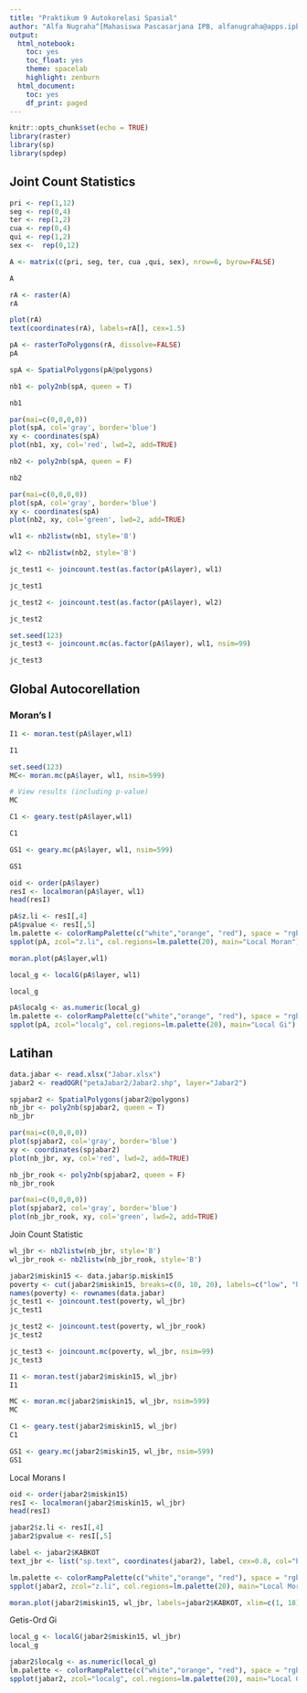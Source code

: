 ```yaml
---
title: "Praktikum 9 Autokorelasi Spasial"
author: "Alfa Nugraha^[Mahasiswa Pascasarjana IPB, alfanugraha@apps.ipb.ac.id]"
output:
  html_notebook:
    toc: yes
    toc_float: yes
    theme: spacelab
    highlight: zenburn
  html_document:
    toc: yes
    df_print: paged
---
```


```r
knitr::opts_chunk$set(echo = TRUE)
library(raster)
library(sp)
library(spdep)
```


## Joint Count Statistics 

```r
pri <- rep(1,12)
seg <- rep(0,4)
ter <- rep(1,2)
cua <- rep(0,4)
qui <- rep(1,2)
sex <-  rep(0,12)

A <- matrix(c(pri, seg, ter, cua ,qui, sex), nrow=6, byrow=FALSE)

A
```

```r
rA <- raster(A)
rA
```

```r
plot(rA)
text(coordinates(rA), labels=rA[], cex=1.5)
```

```r
pA <- rasterToPolygons(rA, dissolve=FALSE)
pA
```


```r
spA <- SpatialPolygons(pA@polygons)

nb1 <- poly2nb(spA, queen = T)

nb1
```

```r
par(mai=c(0,0,0,0))
plot(spA, col='gray', border='blue')
xy <- coordinates(spA)
plot(nb1, xy, col='red', lwd=2, add=TRUE)
```

```r
nb2 <- poly2nb(spA, queen = F)

nb2
```

```r
par(mai=c(0,0,0,0))
plot(spA, col='gray', border='blue')
xy <- coordinates(spA)
plot(nb2, xy, col='green', lwd=2, add=TRUE)
```

```r
wl1 <- nb2listw(nb1, style='B')

wl2 <- nb2listw(nb2, style='B')

jc_test1 <- joincount.test(as.factor(pA$layer), wl1)

jc_test1
```


```r
jc_test2 <- joincount.test(as.factor(pA$layer), wl2)

jc_test2
```

```r
set.seed(123)
jc_test3 <- joincount.mc(as.factor(pA$layer), wl1, nsim=99)

jc_test3
```

## Global Autocorellation

### Moran's I

```r
I1 <- moran.test(pA$layer,wl1)

I1
```

```r
set.seed(123)
MC<- moran.mc(pA$layer, wl1, nsim=599)

# View results (including p-value)
MC
```

```r
C1 <- geary.test(pA$layer,wl1)

C1
```


```r
GS1 <- geary.mc(pA$layer, wl1, nsim=599)

GS1
```


```r
oid <- order(pA$layer)
resI <- localmoran(pA$layer, wl1)
head(resI)
```

```r
pA$z.li <- resI[,4]
pA$pvalue <- resI[,5]
lm.palette <- colorRampPalette(c("white","orange", "red"), space = "rgb")
spplot(pA, zcol="z.li", col.regions=lm.palette(20), main="Local Moran")
```

```r
moran.plot(pA$layer,wl1)
```

```r
local_g <- localG(pA$layer, wl1)

local_g
```

```r
pA$localg <- as.numeric(local_g)
lm.palette <- colorRampPalette(c("white","orange", "red"), space = "rgb")
spplot(pA, zcol="localg", col.regions=lm.palette(20), main="Local Gi")
```

## Latihan

```r
data.jabar <- read.xlsx("Jabar.xlsx")
jabar2 <- readOGR("petaJabar2/Jabar2.shp", layer="Jabar2")
```


```r
spjabar2 <- SpatialPolygons(jabar2@polygons)
nb_jbr <- poly2nb(spjabar2, queen = T)
nb_jbr
```

```r
par(mai=c(0,0,0,0))
plot(spjabar2, col='gray', border='blue')
xy <- coordinates(spjabar2)
plot(nb_jbr, xy, col='red', lwd=2, add=TRUE)
```

```r
nb_jbr_rook <- poly2nb(spjabar2, queen = F)
nb_jbr_rook
```

```r
par(mai=c(0,0,0,0))
plot(spjabar2, col='gray', border='blue')
plot(nb_jbr_rook, xy, col='green', lwd=2, add=TRUE)
```

Join Count Statistic

```r
wl_jbr <- nb2listw(nb_jbr, style='B')
wl_jbr_rook <- nb2listw(nb_jbr_rook, style='B')

jabar2$miskin15 <- data.jabar$p.miskin15
poverty <- cut(jabar2$miskin15, breaks=c(0, 10, 20), labels=c("low", "high"))
names(poverty) <- rownames(data.jabar)
jc_test1 <- joincount.test(poverty, wl_jbr)
jc_test1
```
```r
jc_test2 <- joincount.test(poverty, wl_jbr_rook)
jc_test2
```

```r
jc_test3 <- joincount.mc(poverty, wl_jbr, nsim=99)
jc_test3
```
```r
I1 <- moran.test(jabar2$miskin15, wl_jbr)
I1
```

```r
MC <- moran.mc(jabar2$miskin15, wl_jbr, nsim=599)
MC
```

```r
C1 <- geary.test(jabar2$miskin15, wl_jbr)
C1
```

```r
GS1 <- geary.mc(jabar2$miskin15, wl_jbr, nsim=599)
GS1
```

Local Morans I

```r
oid <- order(jabar2$miskin15)
resI <- localmoran(jabar2$miskin15, wl_jbr)
head(resI)
```

```r
jabar2$z.li <- resI[,4]
jabar2$pvalue <- resI[,5]

label <- jabar2$KABKOT
text_jbr <- list("sp.text", coordinates(jabar2), label, cex=0.8, col="black")

lm.palette <- colorRampPalette(c("white","orange", "red"), space = "rgb")
spplot(jabar2, zcol="z.li", col.regions=lm.palette(20), main="Local Moran", sp.layout=list(text_jbr))
```

```r
moran.plot(jabar2$miskin15, wl_jbr, labels=jabar2$KABKOT, xlim=c(1, 18))
```


Getis-Ord Gi

```r
local_g <- localG(jabar2$miskin15, wl_jbr)
local_g
```

```r
jabar2$localg <- as.numeric(local_g)
lm.palette <- colorRampPalette(c("white","orange", "red"), space = "rgb")
spplot(jabar2, zcol="localg", col.regions=lm.palette(20), main="Local Gi", sp.layout=list(text_jbr))
```

